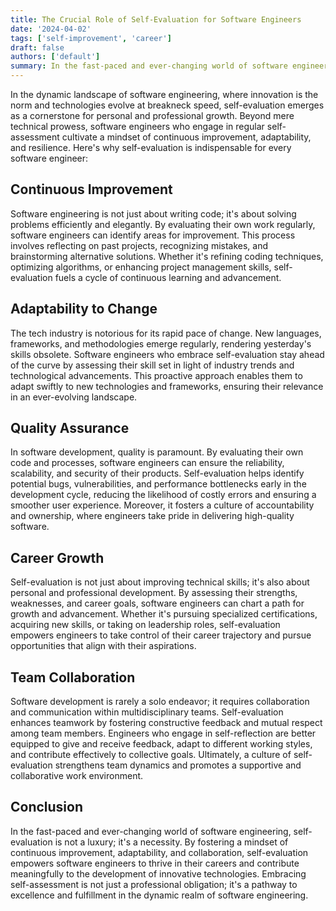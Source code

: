 ```yaml
---
title: The Crucial Role of Self-Evaluation for Software Engineers
date: '2024-04-02'
tags: ['self-improvement', 'career']
draft: false
authors: ['default']
summary: In the fast-paced and ever-changing world of software engineering, self-evaluation is not a luxury; it's a necessity.
---
```

In the dynamic landscape of software engineering, where innovation is the norm and technologies evolve at breakneck speed, self-evaluation emerges as a cornerstone for personal and professional growth. Beyond mere technical prowess, software engineers who engage in regular self-assessment cultivate a mindset of continuous improvement, adaptability, and resilience. Here's why self-evaluation is indispensable for every software engineer:

## Continuous Improvement
Software engineering is not just about writing code; it's about solving problems efficiently and elegantly. By evaluating their own work regularly, software engineers can identify areas for improvement. This process involves reflecting on past projects, recognizing mistakes, and brainstorming alternative solutions. Whether it's refining coding techniques, optimizing algorithms, or enhancing project management skills, self-evaluation fuels a cycle of continuous learning and advancement.

## Adaptability to Change
The tech industry is notorious for its rapid pace of change. New languages, frameworks, and methodologies emerge regularly, rendering yesterday's skills obsolete. Software engineers who embrace self-evaluation stay ahead of the curve by assessing their skill set in light of industry trends and technological advancements. This proactive approach enables them to adapt swiftly to new technologies and frameworks, ensuring their relevance in an ever-evolving landscape.

## Quality Assurance
In software development, quality is paramount. By evaluating their own code and processes, software engineers can ensure the reliability, scalability, and security of their products. Self-evaluation helps identify potential bugs, vulnerabilities, and performance bottlenecks early in the development cycle, reducing the likelihood of costly errors and ensuring a smoother user experience. Moreover, it fosters a culture of accountability and ownership, where engineers take pride in delivering high-quality software.

## Career Growth
Self-evaluation is not just about improving technical skills; it's also about personal and professional development. By assessing their strengths, weaknesses, and career goals, software engineers can chart a path for growth and advancement. Whether it's pursuing specialized certifications, acquiring new skills, or taking on leadership roles, self-evaluation empowers engineers to take control of their career trajectory and pursue opportunities that align with their aspirations.

## Team Collaboration
Software development is rarely a solo endeavor; it requires collaboration and communication within multidisciplinary teams. Self-evaluation enhances teamwork by fostering constructive feedback and mutual respect among team members. Engineers who engage in self-reflection are better equipped to give and receive feedback, adapt to different working styles, and contribute effectively to collective goals. Ultimately, a culture of self-evaluation strengthens team dynamics and promotes a supportive and collaborative work environment.

## Conclusion
In the fast-paced and ever-changing world of software engineering, self-evaluation is not a luxury; it's a necessity. By fostering a mindset of continuous improvement, adaptability, and collaboration, self-evaluation empowers software engineers to thrive in their careers and contribute meaningfully to the development of innovative technologies. Embracing self-assessment is not just a professional obligation; it's a pathway to excellence and fulfillment in the dynamic realm of software engineering.





